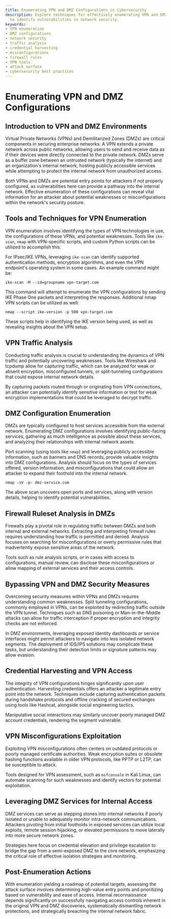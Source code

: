 ```yaml
---
title: Enumerating VPN and DMZ Configurations in Cybersecurity
description: Explore techniques for effectively enumerating VPN and DMZ configurations
  to identify vulnerabilities in network security.
keywords:
- VPN enumeration
- DMZ configurations
- network security
- traffic analysis
- credential harvesting
- misconfigurations
- firewall rules
- VPN tools
- attack surface
- cybersecurity best practices
---
```


# Enumerating VPN and DMZ Configurations

## Introduction to VPN and DMZ Environments

Virtual Private Networks (VPNs) and Demilitarized Zones (DMZs) are critical components in securing enterprise networks. A VPN extends a private network across public networks, allowing users to send and receive data as if their devices were directly connected to the private network. DMZs serve as a buffer zone between an untrusted network (typically the internet) and an organization's internal network, hosting publicly accessible services while attempting to protect the internal network from unauthorized access.

Both VPNs and DMZs are potential entry points for attackers if not properly configured, as vulnerabilities here can provide a pathway into the internal network. Effective enumeration of these configurations can reveal vital information for an attacker about potential weaknesses or misconfigurations within the network's security posture.

## Tools and Techniques for VPN Enumeration

VPN enumeration involves identifying the types of VPN technologies in use, the configurations of these VPNs, and potential weaknesses. Tools like `ike-scan`, `nmap` with VPN-specific scripts, and custom Python scripts can be utilized to accomplish this.

For IPsec/IKE VPNs, leveraging `ike-scan` can identify supported authentication methods, encryption algorithms, and even the VPN endpoint's operating system in some cases. An example command might be:

```shell
ike-scan -M --id=groupname vpn-target.com
```

This command will attempt to enumerate the VPN configurations by sending IKE Phase One packets and interpreting the responses. Additional nmap VPN scripts can be utilized as well:

```shell
nmap --script ike-version -p 500 vpn-target.com
```

These scripts help in identifying the IKE version being used, as well as revealing insights about the VPN setup.

## VPN Traffic Analysis

Conducting traffic analysis is crucial to understanding the dynamics of VPN traffic and potentially uncovering weaknesses. Tools like Wireshark and tcpdump allow for capturing traffic, which can be analyzed for weak or absent encryption, misconfigured tunnels, or split-tunneling configurations that could expose internal network details.

By capturing packets routed through or originating from VPN connections, an attacker can potentially identify sensitive information or test for weak encryption implementations that could be leveraged to decrypt traffic.

## DMZ Configuration Enumeration

DMZs are typically configured to host services accessible from the external network. Enumerating DMZ configurations involves identifying public-facing services, gathering as much intelligence as possible about these services, and analyzing their relationships with internal network assets.

Port scanning (using tools like `nmap`) and leveraging publicly accessible information, such as banners and DNS records, provide valuable insights into DMZ configurations. Analysis should focus on the types of services offered, version information, and misconfigurations that could allow an attacker to expand their foothold into the internal network.

```shell
nmap -sV -p- dmz-service.com
```

The above scan uncovers open ports and services, along with version details, helping to identify potential vulnerabilities.

## Firewall Ruleset Analysis in DMZs

Firewalls play a pivotal role in regulating traffic between DMZs and both internal and external networks. Extracting and interpreting firewall rules requires understanding how traffic is permitted and denied. Analysis focuses on searching for misconfigurations or overly permissive rules that inadvertently expose sensitive areas of the network.

Tools such as rule analysis scripts, or in cases with access to configurations, manual review, can disclose these misconfigurations or allow mapping of external services and their access controls.

## Bypassing VPN and DMZ Security Measures

Overcoming security measures within VPNs and DMZs requires understanding common weaknesses. Split tunneling configurations, commonly employed in VPNs, can be exploited by redirecting traffic outside the VPN tunnel. Techniques such as DNS poisoning or Man-in-the-Middle attacks can allow for traffic interception if proper encryption and integrity checks are not enforced.

In DMZ environments, leveraging exposed identity dashboards or service interfaces might permit attackers to navigate into less isolated network segments. The deployment of IDS/IPS solutions may complicate these tasks, but understanding their detection limits or signature patterns may allow evasion.

## Credential Harvesting and VPN Access

The integrity of VPN configurations hinges significantly upon user authentication. Harvesting credentials offers an attacker a legitimate entry point into the network. Techniques include capturing authentication packets during handshake protocols and offline cracking of secured exchanges using tools like Hashcat, alongside social engineering tactics.

Manipulative social interactions may similarly uncover poorly managed DMZ account credentials, rendering the segment vulnerable.

## VPN Misconfigurations Exploitation

Exploiting VPN misconfigurations often centers on outdated protocols or poorly managed certificate authorities. Weak encryption suites or obsolete hashing functions available in older VPN protocols, like PPTP or L2TP, can be susceptible to attack.

Tools designed for VPN assessment, such as `msfconsole` in Kali Linux, can automate scanning for such weaknesses and identify vectors for potential exploitation.

## Leveraging DMZ Services for Internal Access

DMZ services can serve as stepping stones into internal networks if poorly isolated or unable to adequately monitor intra-network communications. Attackers pivoting from initial footholds in exposed services can utilize local exploits, remote session hijacking, or elevated permissions to move laterally into more secure network zones.

Strategies here focus on credential elevation and privilege escalation to bridge the gap from a semi-exposed DMZ to the core network, emphasizing the critical role of effective isolation strategies and monitoring.

## Post-Enumeration Actions

With enumeration yielding a roadmap of potential targets, assessing the attack surface involves determining high-value entry points and prioritizing based on vulnerability and ease of access. Internal reconnaissance depends significantly on successfully navigating access controls inherent in the original VPN and DMZ discoveries, systematically dismantling network protections, and strategically breaching the internal network fabric.
